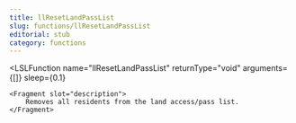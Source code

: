 ```yaml
---
title: llResetLandPassList
slug: functions/llResetLandPassList
editorial: stub
category: functions
---
```


<LSLFunction
	name="llResetLandPassList"
	returnType="void"
	arguments={[]}
	sleep={0.1}
>
	<Fragment slot="description">
		Removes all residents from the land access/pass list.
	</Fragment>
</LSLFunction>
